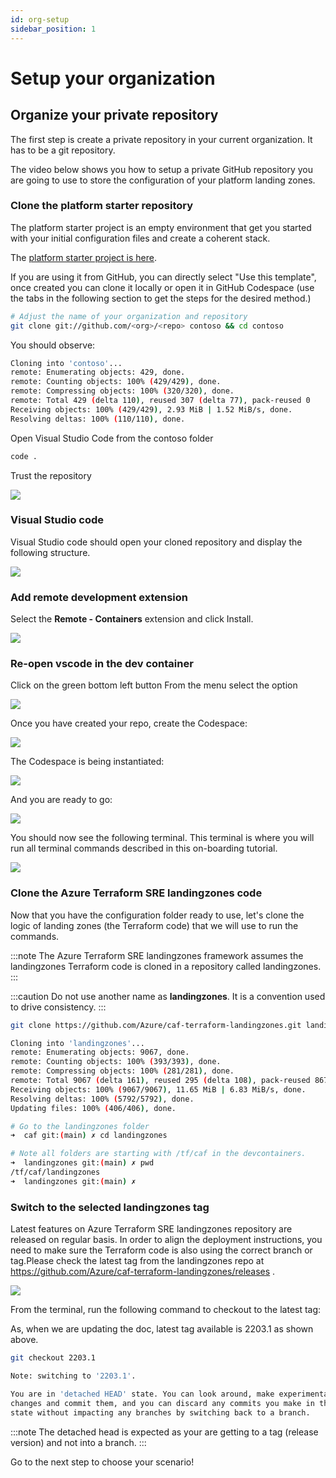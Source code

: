 ```yaml
---
id: org-setup
sidebar_position: 1
---
```



# Setup your organization


## Organize your private repository

The first step is create a private repository in your current organization. It has to be a git repository.

The video below shows you how to setup a private GitHub repository you are going to use to store the configuration of your platform landing zones.

<ReactPlayer controls url='https://youtu.be/1tbXXOM1s-o' />

### Clone the platform starter repository

The platform starter project is an empty environment that get you started with your initial configuration files and create a coherent stack.

The [platform starter project is here](https://github.com/Azure/caf-terraform-landingzones-platform-starter). 

If you are using it from GitHub, you can directly select "Use this template", once created you can clone it locally or open it in GitHub Codespace (use the tabs in the following section to get the steps for the desired method.)

<Tabs>
<TabItem value="Locally" label="Locally" default>

```bash
# Adjust the name of your organization and repository
git clone git://github.com/<org>/<repo> contoso && cd contoso
```

You should observe:

```bash
Cloning into 'contoso'...
remote: Enumerating objects: 429, done.
remote: Counting objects: 100% (429/429), done.
remote: Compressing objects: 100% (320/320), done.
remote: Total 429 (delta 110), reused 307 (delta 77), pack-reused 0
Receiving objects: 100% (429/429), 2.93 MiB | 1.52 MiB/s, done.
Resolving deltas: 100% (110/110), done.
```

Open Visual Studio Code from the contoso folder

```bash
code .
```

Trust the repository

![](vscode-trust-folder.png) 

### Visual Studio code

Visual Studio code should open your cloned repository and display the following structure.

![](vscode.png)

### Add remote development extension

Select the **Remote - Containers** extension and click Install.

![](extension-remote-containers.png)

### Re-open vscode in the dev container

Click on the green bottom left button
From the menu select the option

![](vscode-reopen-container.png)

</TabItem>
<TabItem value="Codespace" label="Codespace">

Once you have created your repo, create the Codespace: 

![](codespace1.png)

The Codespace is being instantiated:

![](codespace2.png)

And you are ready to go: 

![](codespace3.png)

</TabItem>
</Tabs>


You should now see the following terminal. This terminal is where you will run all terminal commands described in this on-boarding tutorial.

![](vscode-zsh.png)


### Clone the Azure Terraform SRE landingzones code

Now that you have the configuration folder ready to use, let's clone the logic of landing zones (the Terraform code) that we will use to run the commands.

:::note
The Azure Terraform SRE landingzones framework assumes the landingzones Terraform code is cloned in a repository called landingzones.
:::

:::caution
Do not use another name as **landingzones**. It is a convention used to drive consistency.
:::

```bash
git clone https://github.com/Azure/caf-terraform-landingzones.git landingzones
```

```bash
Cloning into 'landingzones'...
remote: Enumerating objects: 9067, done.
remote: Counting objects: 100% (393/393), done.
remote: Compressing objects: 100% (281/281), done.
remote: Total 9067 (delta 161), reused 295 (delta 108), pack-reused 8674
Receiving objects: 100% (9067/9067), 11.65 MiB | 6.83 MiB/s, done.
Resolving deltas: 100% (5792/5792), done.
Updating files: 100% (406/406), done.
```

```bash
# Go to the landingzones folder
➜  caf git:(main) ✗ cd landingzones 

# Note all folders are starting with /tf/caf in the devcontainers. 
➜  landingzones git:(main) ✗ pwd
/tf/caf/landingzones
➜  landingzones git:(main) ✗ 
```

### Switch to the selected landingzones tag 

Latest features on Azure Terraform SRE landingzones repository are released on regular basis. In order to align the deployment instructions, you need to make sure the Terraform code is also using the correct branch or tag.Please check the latest tag from the landingzones repo at https://github.com/Azure/caf-terraform-landingzones/releases .

![](repo-tag.png)

From the terminal, run the following command to checkout to the latest tag: 

As, when we are updating the doc, latest tag available is 2203.1 as shown above.

```bash
git checkout 2203.1

Note: switching to '2203.1'.

You are in 'detached HEAD' state. You can look around, make experimental
changes and commit them, and you can discard any commits you make in this
state without impacting any branches by switching back to a branch.
```

:::note
The detached head is expected as your are getting to a tag (release version) and not into a branch. 
:::

Go to the next step to choose your scenario!
